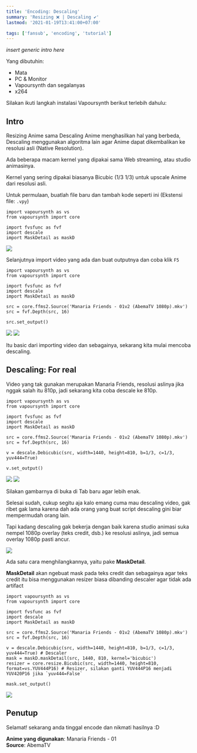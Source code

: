 ```yaml
---
title: 'Encoding: Descaling'
summary: 'Resizing ❌ | Descaling ✔'
lastmod: '2021-01-19T13:41:00+07:00'

tags: ['fansub', 'encoding', 'tutorial']
---
```


_insert generic intro here_

<!--more-->

Yang dibutuhin:

- Mata
- PC & Monitor
- Vapoursynth dan segalanyas
- x264

Silakan ikuti langkah instalasi Vapoursynth berikut terlebih dahulu:

<Gist id="6f8583c32a8f23e367688ebac0c9d0e0" />

## Intro

Resizing Anime sama Descaling Anime menghasilkan hal yang berbeda, Descaling menggunakan algoritma lain agar
Anime dapat dikembalikan ke resolusi asli (Native Resolution).

Ada beberapa macam kernel yang dipakai sama Web streaming, atau studio animasinya.

Kernel yang sering dipakai biasanya Bicubic (1/3 1/3) untuk upscale Anime dari resolusi asli.

Untuk permulaan, buatlah file baru dan tambah kode seperti ini (Ekstensi file: `.vpy`)

```py:manaria01_descale.vpy
import vapoursynth as vs
from vapoursynth import core

import fvsfunc as fvf
import descale
import MaskDetail as maskD
```

<Image src="/static/images/descale1.png" caption="Import script ke file manaria01_descale.vpy" />

Selanjutnya import video yang ada dan buat outputnya dan coba klik `F5`

```py:manaria01_descale.vpy
import vapoursynth as vs
from vapoursynth import core

import fvsfunc as fvf
import descale
import MaskDetail as maskD

src = core.ffms2.Source('Manaria Friends - 01v2 (AbemaTV 1080p).mkv')
src = fvf.Depth(src, 16)

src.set_output()
```

<Image src="/static/images/descale2.png" caption="Import video (src) + dithering ke 16bit" />
<Image src="/static/images/descale3.png" caption="Output dari frameserver (F5)" />

Itu basic dari importing video dan sebagainya, sekarang kita mulai mencoba descaling.

## Descaling: For real

Video yang tak gunakan merupakan Manaria Friends, resolusi aslinya jika nggak salah itu 810p, jadi sekarang kita coba descale ke 810p.

```py:manaria01_descale.vpy
import vapoursynth as vs
from vapoursynth import core

import fvsfunc as fvf
import descale
import MaskDetail as maskD

src = core.ffms2.Source('Manaria Friends - 01v2 (AbemaTV 1080p).mkv')
src = fvf.Depth(src, 16)

v = descale.Debicubic(src, width=1440, height=810, b=1/3, c=1/3, yuv444=True)

v.set_output()
```

<Image src="/static/images/manaria01-1080p.png" caption="Source 1080p" />
<Image src="/static/images/manaria01-810p.png" caption="Descaled 810p" />

Silakan gambarnya di buka di Tab baru agar lebih enak.

Selesai sudah, cukup segitu aja kalo emang cuma mau descaling video, gak ribet gak lama karena dah ada orang yang buat script descaling gini biar mempermudah orang lain.

Tapi kadang descaling gak bekerja dengan baik karena studio animasi suka nempel 1080p overlay (teks credit, dsb.) ke resolusi aslinya, jadi semua overlay 1080p pasti ancur.

<Image
  src="/static/images/manaria01-810pbroken.png"
  caption="Zoom in ke teks jepang, bisa diliat ada artifact halo/ringing"
/>

Ada satu cara menghilangkannya, yaitu pake **MaskDetail**.

**MaskDetail** akan ngebuat mask pada teks credit dan sebagainya agar teks credit itu bisa menggunakan resizer biasa dibanding descaler agar tidak ada artifact

```py:manaria01_descale.vpy
import vapoursynth as vs
from vapoursynth import core

import fvsfunc as fvf
import descale
import MaskDetail as maskD

src = core.ffms2.Source('Manaria Friends - 01v2 (AbemaTV 1080p).mkv')
src = fvf.Depth(src, 16)

v = descale.Debicubic(src, width=1440, height=810, b=1/3, c=1/3, yuv444=True) # Descaler
mask = maskD.maskDetail(src, 1440, 810, kernel='bicubic')
resizer = core.resize.Bicubic(src, width=1440, height=810, format=vs.YUV444P16) # Resizer, silakan ganti YUV444P16 menjadi YUV420P16 jika `yuv444=False`

mask.set_output()
```

<Image src="/static/images/manaria01-810pmask.png" caption="Hasil mask" />

## Penutup

Selamat! sekarang anda tinggal encode dan nikmati hasilnya :D

**Anime yang digunakan**: Manaria Friends - 01<br />
**Source**: AbemaTV
